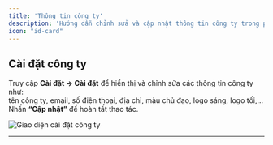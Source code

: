 ```yaml
---
title: 'Thông tin công ty'
description: 'Hướng dẫn chỉnh sửa và cập nhật thông tin công ty trong phần Cài đặt.'
icon: "id-card"
---
```

## **Cài đặt công ty**

Truy cập **Cài đặt → Cài đặt** để hiển thị và chỉnh sửa các thông tin công ty như:  
tên công ty, email, số điện thoại, địa chỉ, màu chủ đạo, logo sáng, logo tối,…  
Nhấn **“Cập nhật”** để hoàn tất thao tác.

<Frame>
  <img
    src="https://aimini-upload.sgp1.digitaloceanspaces.com/image686_2c56035eb4.png"
    alt="Giao diện cài đặt công ty"
    style={{
      borderRadius: "0.5rem",
      width: "100%",
      height: "auto",
      objectFit: "cover",
      objectPosition: "0 -35px" 
    }}
  />
</Frame>

---


